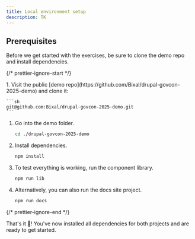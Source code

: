 ```yaml
---
title: Local environment setup
description: TK
---
```



## Prerequisites

Before we get started with the exercises, be sure to clone the demo repo and install dependencies.

{/* prettier-ignore-start */}

<Steps>
1. Visit the public [demo repo](https://github.com/Bixal/drupal-govcon-2025-demo) and clone it:

    ```sh
    git@github.com:Bixal/drupal-govcon-2025-demo.git
    ```

1. Go into the demo folder.

    ```sh
    cd ./drupal-govcon-2025-demo
    ```

1. Install dependencies.

    ```sh
    npm install
    ```

1. To test everything is working, run the component library.

    ```sh
    npm run lib
    ```

1. Alternatively, you can also run the docs site project.

    ```sh
    npm run docs
    ```

</Steps>

{/* prettier-ignore-end */}

That's it 🎉! You've now installed all dependencies for both projects and are ready to get started.
